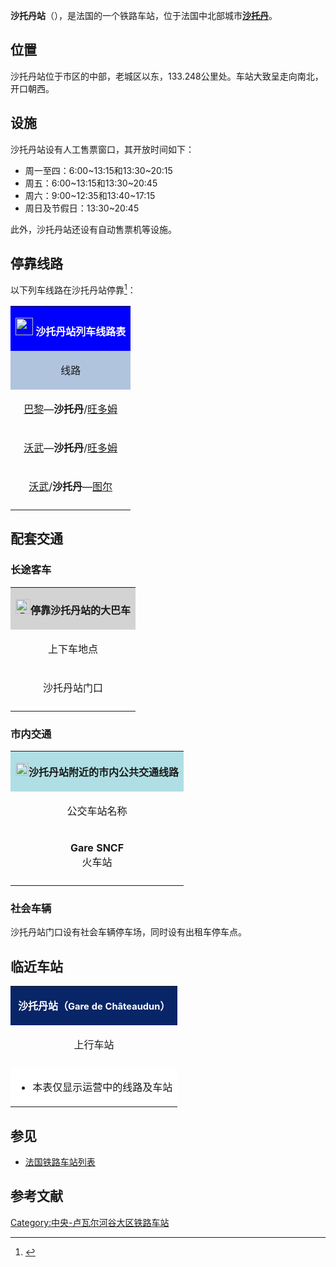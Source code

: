 {{Infobox station
| name          =[[File:Sncf-logo.svg|32x32px]]沙托丹站<br>{{lang|fr|Gare de Châteaudun}} 
| type          = [[法国铁路|法国铁路]]
| image = File:Châteaudun - gare.jpg
|image_caption = 沙托丹站主站房
| address       = {{FRA}}[[厄尔-卢瓦省|厄尔-卢瓦省]][[沙托丹|沙托丹]]
| latd          = 48
| latm          = 04
| lats          = 18
| latNS         = N
| longd         = 1
| longm         = 20
| longs         = 18
| longEW        = E
| operator = [[File:_Sncf-logo.svg|32x32px]]
| coordinates_display = yes
| iso_region    = FR
| line          = 
* {{link-fr|布雷提尼－图尔铁路|Ligne de Brétigny à La Membrolle-sur-Choisille}} 
| structure           = 地面
| levels              = 1层
| platform      = 2
| tracks        = 4
| elevation = 141米
| opened        = 1865年12月28日
| rebuilt =
| status = 使用中
| closed        = 
| passengers= 102,254人次<ref>{{Cite web|url=https://ressources.data.sncf.com/explore/dataset/frequentation-gares/?sort=voyageurs_2014&q=chateaudun|title=Fréquentation en gares|accessdate=2017-03-18|author=SNCF|date=|language=法语|publisher=SNCF Open Data|archive-date=2019-08-15|archive-url=https://web.archive.org/web/20190815074112/https://ressources.data.sncf.com/explore/dataset/frequentation-gares/?sort=voyageurs_2014&q=chateaudun|dead-url=no}}</ref>
| pass_year= 2015年
| ADA                 = 
| station_type =客运车站
| connections = 
* {{link-fr|厄尔-卢瓦省城际客运|Transbeauce}}（Transbeauce）
* 沙托丹城市公共交通（C'Bus）
| route_map =
| map_locator   = 
| note =
| services = [[法国大区列车|TER]]
}}

'''沙托丹站'''（{{lang-fr|Gare de Châteaudun}}），是法国的一个铁路车站，位于法国中北部城市'''[[沙托丹|沙托丹]]'''。

==位置==

沙托丹站位于市区的中部，老城区以东，{{link-fr|布雷提尼－图尔铁路|Ligne de Brétigny à La Membrolle-sur-Choisille}}133.248公里处。车站大致呈走向南北，开口朝西。

==设施==

沙托丹站设有人工售票窗口，其开放时间如下：

* 周一至四：6:00~13:15和13:30~20:15
* 周五：6:00~13:15和13:30~20:45
* 周六：9:00~12:35和13:40~17:15
* 周日及节假日：13:30~20:45

此外，沙托丹站还设有自动售票机等设施。

== 停靠线路 ==

{{动态列表|最后更新时间：2017年3月18日。本章节内容仅供参考，不排除因施工或罢工而引发的临时性变更。欢迎修正和补充}}

以下列车线路在沙托丹站停靠<ref>{{Cite web|url=https://www.ter.sncf.com/centre-val-de-loire/gares/87545756/Ch%C3%A2teaudun/pratique|title=GARE CHATEAUDUN|accessdate=2017-03-18|author=SNCF|date=|language=法语|publisher=TER Centre - Val-de-Loire|archive-date=2016-06-04|archive-url=https://web.archive.org/web/20160604032822/http://www.ter.sncf.com/centre-val-de-loire/gares/87545756/Ch%C3%A2teaudun/pratique|dead-url=no}}</ref>：

{| class="wikitable mw-collapsible" 
|colspan="5" style="background:#0000FF" align="center" |[[File:_Sncf-logo.svg|28x28px]] <font color=#FFFFFF>'''沙托丹站列车线路表'''</font>
|-
!style="background:#B0C4DE"| 线路
!style="background:#B0C4DE"|车种
!style="background:#B0C4DE"|上一站
!style="background:#B0C4DE"|下一站
!style="background:#B0C4DE"|大致运行频率{{noteTag|name=noteA}}
|-
|[[巴黎奥斯特里茨站|巴黎]]—'''沙托丹'''/[[旺多姆站|旺多姆]]
| rowspan="3" align="center"|'''[[法国大区列车|TER]]'''
|[[博讷瓦勒站|博讷瓦勒]]
|（终点）/[[克卢瓦站|克卢瓦]]
|每天6趟左右
|-
|[[沃武站|沃武]]—'''沙托丹'''/[[旺多姆站|旺多姆]]
|[[博讷瓦勒站|博讷瓦勒]]
|（终点）/[[克卢瓦站|克卢瓦]]
|每天4趟左右
|-
|[[沃武站|沃武]]/'''沙托丹'''—[[图尔站|图尔]]
|[[博讷瓦勒站|博讷瓦勒]]/（起点）
|[[克卢瓦站|克卢瓦]]
|每天2趟左右
|-
|colspan="5" style="background:#FFFFFF"|{{noteFoot|1=
{{noteTag|name=noteA|1=在本栏中，往返1次为"1趟"；除特别标明外，其数据仅工作日有效，周末及节假日列车数量可能会减少或停运}}
}}
|}

==配套交通==
===长途客车===

{| class="wikitable mw-collapsible" 
|colspan="3" align="center" style="background:#D3D3D3" |[[File:BSicon_BUS.svg|24x24px]]'''停靠沙托丹站的大巴车'''
|-
!align="center" |上下车地点
!align="center" |运营单位
!align="center" |主要目的地{{noteTag|name=noteA}}
|-
| rowspan="2" align="center" |沙托丹站门口
|align="center" |{{link-fr|厄尔-卢瓦省城际客运|Transbeauce}}{{noteTag|name=noteC}}<br>Transbeauce<ref>{{Cite web|url=http://www.transbeauce.fr/ftp/FR_document/TRANSBEAUCE%20FINAL%20VERSION%20WEB.pdf|title=Le réseau Transbeauce|accessdate=2017-03-18|author=Transbeauce|date=|language=法语|publisher=Transbeauce}}{{Dead link|date=2018年6月 |bot=InternetArchiveBot |fix-attempted=no }}</ref>
|
* 3号线：[[沙特尔|沙特尔]]、[[蒂瓦尔|蒂瓦尔]]、[[博斯地区维特莱|博斯地区维特莱]]、[[博讷瓦勒|博讷瓦勒]]、[[马尔布埃|马尔布埃]]、[[卢瓦河畔克卢瓦|卢瓦河畔克卢瓦]]
* 9号线：[[奥尔良|奥尔良]]、[[维朗皮|维朗皮]]、[[叶弗尔|叶弗尔]]、[[布鲁_(厄尔-卢瓦省)|布鲁]]、[[米耶尔麦涅|米耶尔麦涅]]、[[诺让勒罗特鲁|诺让勒罗特鲁]]
|-
|align="center" |[[SNCF|SNCF]]<br>Car TER{{noteTag|name=noteB}}
|
* 2.9线：[[图尔|图尔]]、[[旺多姆|旺多姆]]、[[沙特尔|沙特尔]]
* ''当某条铁路线施工或罢工时，SNCF可能也会提供途径该线路沿途站点的大巴车''
|-
|colspan="3" style="background:#FFFFFF"|{{noteFoot|1=
{{noteTag|name=noteA|1=本栏不包括可以联程中转前往的目的地}}
{{noteTag|name=noteB|1=其车票可与SNCF的同线路车票通用}}
{{noteTag|name=noteC|1=部分城际客运线路仅周一至五开行}}
}}
|}

===市内交通===

{| class="wikitable mw-collapsible" 
|colspan="3" align="center" style="background:#AFDFE4"|[[File:Bus-logo.svg|21x21px]]'''沙托丹站附近的市内公共交通线路'''
|-
!align="center" |公交车站名称
!align="center" |位置
!align="center" |停靠线路{{noteTag|name=noteA}}<ref>{{Cite web|url=http://www.ville-chateaudun.fr/Au-quotidien/Deplacements-et-stationnement/C-Bus|title=C'Bus|accessdate=2017-03-18|author=Ville-Chateaudun|date=|language=法语|publisher=Ville-Chateaudun|archive-date=2020-02-25|archive-url=https://web.archive.org/web/20200225161224/http://www.ville-chateaudun.fr/Au-quotidien/Deplacements-et-stationnement/C-Bus|dead-url=no}}</ref>
|-
|'''Gare SNCF'''<br>火车站
|沙托丹站门口
|
* 1路{{noteTag|name=noteB}}：十月十八日广场（环线）
* 2路{{noteTag|name=noteB}}：十月十八日广场（环线）
* 3路{{noteTag|name=noteC}}：圣让十字路口（环线）
|-
|colspan="3" style="background:#FFFFFF"|{{noteFoot|1=
{{noteTag|name=noteA|1=中文名称非官方正式翻译，仅供参考}}
{{noteTag|name=noteB|1=周日及节假日停运}}
{{noteTag|name=noteC|1=仅周日及节假日开行}}
}}
|}

===社会车辆===

沙托丹站门口设有社会车辆停车场，同时设有出租车停车点。

==临近车站==

{|class="wikitable mw-collapsible" style="margin: 0 auto; width:42em;"
|colspan="3"  style="background:#082567" align="center"|<font color=#FFFFFF>'''沙托丹站（<span style="font-size:11pt;">Gare de Châteaudun</span>）'''</font>
|-
!上行车站
!线路
!下行车站
|-
|align="center" |{{link-fr|博讷瓦勒站|Gare de Bonneval|博讷瓦勒}}
|align="center" |'''{{link-fr|布雷提尼－图尔铁路|Ligne de Brétigny à La Membrolle-sur-Choisille}}'''
|align="center" |{{link-fr|克卢瓦站|Gare de Cloyes|克卢瓦}}
|-
|colspan="3" style="background:#FFFFFF"|
*本表仅显示运营中的线路及车站
|}

==参见==
* [[法国铁路车站列表|法国铁路车站列表]]

== 参考文献 ==
{{Reflist}}

[[Category:中央-卢瓦尔河谷大区铁路车站|Category:中央-卢瓦尔河谷大区铁路车站]]